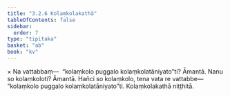 ```yaml
---
title: "3.2.6 Kolaṃkolakathā"
tableOfContents: false
sidebar:
  order: 7
type: "tipitaka"
basket: "ab"
book: "kv"
---
```



<DynamicBreadcrumb />

<Division number="646" book="kv" bookNo="32" page="341">

<Paragraph number="2119" book="kv">
× Na vattabbaṃ—  “kolaṃkolo puggalo kolaṃkolatāniyato”ti? Āmantā. Nanu so kolaṃkoloti? Āmantā. Hañci so kolaṃkolo, tena vata re vattabbe—  “kolaṃkolo puggalo kolaṃkolatāniyato”ti.

</Paragraph>
</Division>

<Paragraph number="2120" type="center" book="kv">
Kolaṃkolakathā niṭṭhitā.
</Paragraph>
